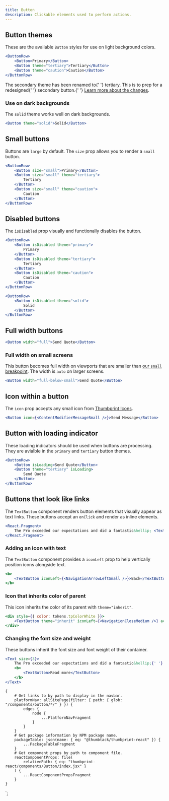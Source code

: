 ```yaml
---
title: Button
description: Clickable elements used to perform actions.
---
```



<ComponentHeader data={props.data} />

## Button themes

These are the available `Button` styles for use on light background colors.

```jsx
<ButtonRow>
    <Button>Primary</Button>
    <Button theme="tertiary">Tertiary</Button>
    <Button theme="caution">Caution</Button>
</ButtonRow>
```

<Alert type="warning" title="Where's the secondary theme?">
    The <InlineCode>secondary</InlineCode> theme has been renamed to{' '}
    <InlineCode>tertiary</InlineCode>. This is to prep for a redesigned{' '}
    <InlineCode>secondary</InlineCode> button.{' '}
    <a href="https://github.com/thumbtack/thumbprint/issues/89">Learn more about the changes</a>.
</Alert>

### Use on dark backgrounds

The `solid` theme works well on dark backgrounds.

```jsx theme=dark
<Button theme="solid">Solid</Button>
```

## Small buttons

Buttons are `large` by default. The `size` prop allows you to render a `small` button.

```jsx
<ButtonRow>
    <Button size="small">Primary</Button>
    <Button size="small" theme="tertiary">
        Tertiary
    </Button>
    <Button size="small" theme="caution">
        Caution
    </Button>
</ButtonRow>
```

## Disabled buttons

The `isDisabled` prop visually and functionally disables the button.

```jsx
<ButtonRow>
    <Button isDisabled theme="primary">
        Primary
    </Button>
    <Button isDisabled theme="tertiary">
        Tertiary
    </Button>
    <Button isDisabled theme="caution">
        Caution
    </Button>
</ButtonRow>
```

```jsx theme=dark
<ButtonRow>
    <Button isDisabled theme="solid">
        Solid
    </Button>
</ButtonRow>
```

## Full width buttons

```jsx
<Button width="full">Send Quote</Button>
```

### Full width on small screens

This button becomes full width on viewports that are smaller than [our `small` breakpoint](/tokens/#section-breakpoint). The width is `auto` on larger screens.

```jsx
<Button width="full-below-small">Send Quote</Button>
```

## Icon within a button

The `icon` prop accepts any small icon from [Thumbprint Icons](/icons/).

```jsx
<Button icon={<ContentModifierMessageSmall />}>Send Message</Button>
```

## Button with loading indicator

These loading indicators should be used when buttons are processing. They are avialble in the `primary` and `tertiary` button themes.

```jsx
<ButtonRow>
    <Button isLoading>Send Quote</Button>
    <Button theme="tertiary" isLoading>
        Send Quote
    </Button>
</ButtonRow>
```

## Buttons that look like links

The `TextButton` component renders button elements that visually appear as text links. These buttons accept an `onClick` and render as inline elements.

```jsx
<React.Fragment>
    The Pro exceeded our expectations and did a fantastic&hellip; <TextButton>Read more</TextButton>
</React.Fragment>
```

### Adding an icon with text

The `TextButton` component provides a `iconLeft` prop to help vertically position icons alongside text.

```jsx
<b>
    <TextButton iconLeft={<NavigationArrowLeftSmall />}>Back</TextButton>
</b>
```

### Icon that inherits color of parent

This icon inherits the color of its parent with `theme="inherit"`.

```jsx theme=dark
<div style={{ color: tokens.tpColorWhite }}>
    <TextButton theme="inherit" iconLeft={<NavigationCloseMedium />} accessibilityLabel="Close" />
</div>
```

### Changing the font size and weight

These buttons inherit the font size and font weight of their container.

```jsx
<Text size={3}>
    The Pro exceeded our expectations and did a fantastic&hellip;{' '}
    <b>
        <TextButton>Read more</TextButton>
    </b>
</Text>
```

<ComponentFooter data={props.data} />

    {
        # Get links to by path to display in the navbar.
        platformNav: allSitePage(filter: { path: { glob: "/components/button/*/" } }) {
            edges {
                node {
                    ...PlatformNavFragment
                }
            }
        }
        # Get package information by NPM package name.
        packageTable: json(name: { eq: "@thumbtack/thumbprint-react" }) {
            ...PackageTableFragment
        }
        # Get component props by path to component file.
        reactComponentProps: file(
            relativePath: { eq: "thumbprint-react/components/Button/index.jsx" }
        ) {
            ...ReactComponentPropsFragment
        }
    }
`;
